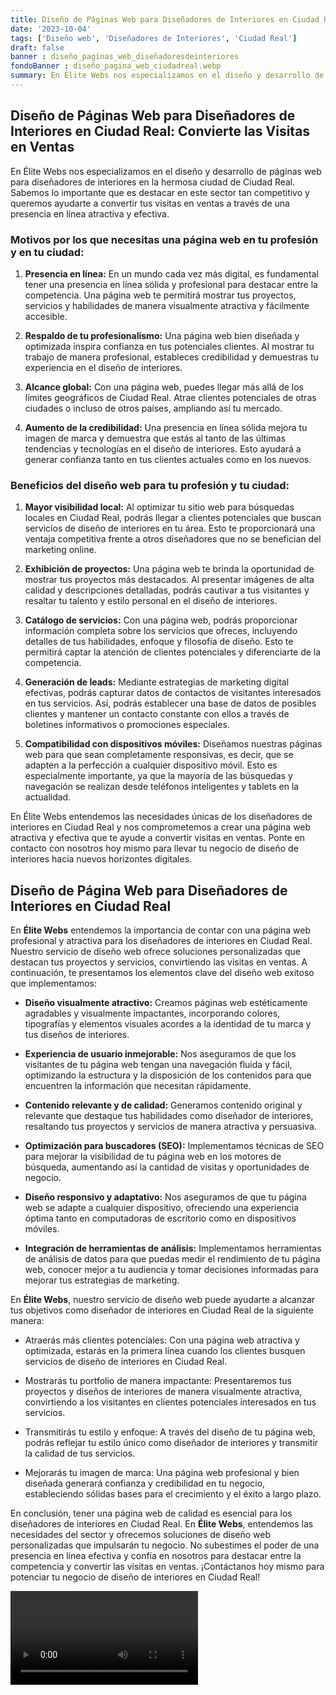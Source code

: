 ```yaml
---
title: Diseño de Páginas Web para Diseñadores de Interiores en Ciudad Real
date: '2023-10-04'
tags: ['Diseño web', 'Diseñadores de Interiores', 'Ciudad Real']
draft: false
banner : diseño_paginas_web_diseñadoresdeinteriores
fondoBanner : diseño_pagina_web_ciudadreal.webp
summary: En Élite Webs nos especializamos en el diseño y desarrollo de páginas web para diseñadores de interiores en la hermosa ciudad de Ciudad Real. Sabemos lo importante que es destacar en este sector tan competitivo y queremos ayudarte a convertir tus visitas en ventas a través de una presencia en línea atractiva y efectiva.
---
```


## Diseño de Páginas Web para Diseñadores de Interiores en Ciudad Real: Convierte las Visitas en Ventas

En Élite Webs nos especializamos en el diseño y desarrollo de páginas web para diseñadores de interiores en la hermosa ciudad de Ciudad Real. Sabemos lo importante que es destacar en este sector tan competitivo y queremos ayudarte a convertir tus visitas en ventas a través de una presencia en línea atractiva y efectiva.

### Motivos por los que necesitas una página web en tu profesión y en tu ciudad:

1. **Presencia en línea:** En un mundo cada vez más digital, es fundamental tener una presencia en línea sólida y profesional para destacar entre la competencia. Una página web te permitirá mostrar tus proyectos, servicios y habilidades de manera visualmente atractiva y fácilmente accesible.

2. **Respaldo de tu profesionalismo:** Una página web bien diseñada y optimizada inspira confianza en tus potenciales clientes. Al mostrar tu trabajo de manera profesional, estableces credibilidad y demuestras tu experiencia en el diseño de interiores.

3. **Alcance global:** Con una página web, puedes llegar más allá de los límites geográficos de Ciudad Real. Atrae clientes potenciales de otras ciudades o incluso de otros países, ampliando así tu mercado.

4. **Aumento de la credibilidad:** Una presencia en línea sólida mejora tu imagen de marca y demuestra que estás al tanto de las últimas tendencias y tecnologías en el diseño de interiores. Esto ayudará a generar confianza tanto en tus clientes actuales como en los nuevos.

### Beneficios del diseño web para tu profesión y tu ciudad:

1. **Mayor visibilidad local:** Al optimizar tu sitio web para búsquedas locales en Ciudad Real, podrás llegar a clientes potenciales que buscan servicios de diseño de interiores en tu área. Esto te proporcionará una ventaja competitiva frente a otros diseñadores que no se benefician del marketing online.

2. **Exhibición de proyectos:** Una página web te brinda la oportunidad de mostrar tus proyectos más destacados. Al presentar imágenes de alta calidad y descripciones detalladas, podrás cautivar a tus visitantes y resaltar tu talento y estilo personal en el diseño de interiores.

3. **Catálogo de servicios:** Con una página web, podrás proporcionar información completa sobre los servicios que ofreces, incluyendo detalles de tus habilidades, enfoque y filosofía de diseño. Esto te permitirá captar la atención de clientes potenciales y diferenciarte de la competencia.

4. **Generación de leads:** Mediante estrategias de marketing digital efectivas, podrás capturar datos de contactos de visitantes interesados en tus servicios. Así, podrás establecer una base de datos de posibles clientes y mantener un contacto constante con ellos a través de boletines informativos o promociones especiales.

5. **Compatibilidad con dispositivos móviles:** Diseñamos nuestras páginas web para que sean completamente responsivas, es decir, que se adapten a la perfección a cualquier dispositivo móvil. Esto es especialmente importante, ya que la mayoría de las búsquedas y navegación se realizan desde teléfonos inteligentes y tablets en la actualidad.

En Élite Webs entendemos las necesidades únicas de los diseñadores de interiores en Ciudad Real y nos comprometemos a crear una página web atractiva y efectiva que te ayude a convertir visitas en ventas. Ponte en contacto con nosotros hoy mismo para llevar tu negocio de diseño de interiores hacia nuevos horizontes digitales.

<GifSeo />

<Cta />

## Diseño de Página Web para Diseñadores de Interiores en Ciudad Real

En **Élite Webs** entendemos la importancia de contar con una página web profesional y atractiva para los diseñadores de interiores en Ciudad Real. Nuestro servicio de diseño web ofrece soluciones personalizadas que destacan tus proyectos y servicios, convirtiendo las visitas en ventas. A continuación, te presentamos los elementos clave del diseño web exitoso que implementamos:

- **Diseño visualmente atractivo:** Creamos páginas web estéticamente agradables y visualmente impactantes, incorporando colores, tipografías y elementos visuales acordes a la identidad de tu marca y tus diseños de interiores.

- **Experiencia de usuario inmejorable:** Nos aseguramos de que los visitantes de tu página web tengan una navegación fluida y fácil, optimizando la estructura y la disposición de los contenidos para que encuentren la información que necesitan rápidamente.

- **Contenido relevante y de calidad:** Generamos contenido original y relevante que destaque tus habilidades como diseñador de interiores, resaltando tus proyectos y servicios de manera atractiva y persuasiva.

- **Optimización para buscadores (SEO):** Implementamos técnicas de SEO para mejorar la visibilidad de tu página web en los motores de búsqueda, aumentando así la cantidad de visitas y oportunidades de negocio.

- **Diseño responsivo y adaptativo:** Nos aseguramos de que tu página web se adapte a cualquier dispositivo, ofreciendo una experiencia óptima tanto en computadoras de escritorio como en dispositivos móviles. 

- **Integración de herramientas de análisis:** Implementamos herramientas de análisis de datos para que puedas medir el rendimiento de tu página web, conocer mejor a tu audiencia y tomar decisiones informadas para mejorar tus estrategias de marketing.

En **Élite Webs**, nuestro servicio de diseño web puede ayudarte a alcanzar tus objetivos como diseñador de interiores en Ciudad Real de la siguiente manera:

- Atraerás más clientes potenciales: Con una página web atractiva y optimizada, estarás en la primera línea cuando los clientes busquen servicios de diseño de interiores en Ciudad Real.

- Mostrarás tu portfolio de manera impactante: Presentaremos tus proyectos y diseños de interiores de manera visualmente atractiva, convirtiendo a los visitantes en clientes potenciales interesados en tus servicios.

- Transmitirás tu estilo y enfoque: A través del diseño de tu página web, podrás reflejar tu estilo único como diseñador de interiores y transmitir la calidad de tus servicios.

- Mejorarás tu imagen de marca: Una página web profesional y bien diseñada generará confianza y credibilidad en tu negocio, estableciendo sólidas bases para el crecimiento y el éxito a largo plazo.

En conclusión, tener una página web de calidad es esencial para los diseñadores de interiores en Ciudad Real. En **Élite Webs**, entendemos las necesidades del sector y ofrecemos soluciones de diseño web personalizadas que impulsarán tu negocio. No subestimes el poder de una presencia en línea efectiva y confía en nosotros para destacar entre la competencia y convertir las visitas en ventas. ¡Contáctanos hoy mismo para potenciar tu negocio de diseño de interiores en Ciudad Real!

<Video />

<CtaBot job='Diseñadores de Interiores' city='Ciudad Real'/>

<Gmaps query='Ciudad Real+españa+maps' />